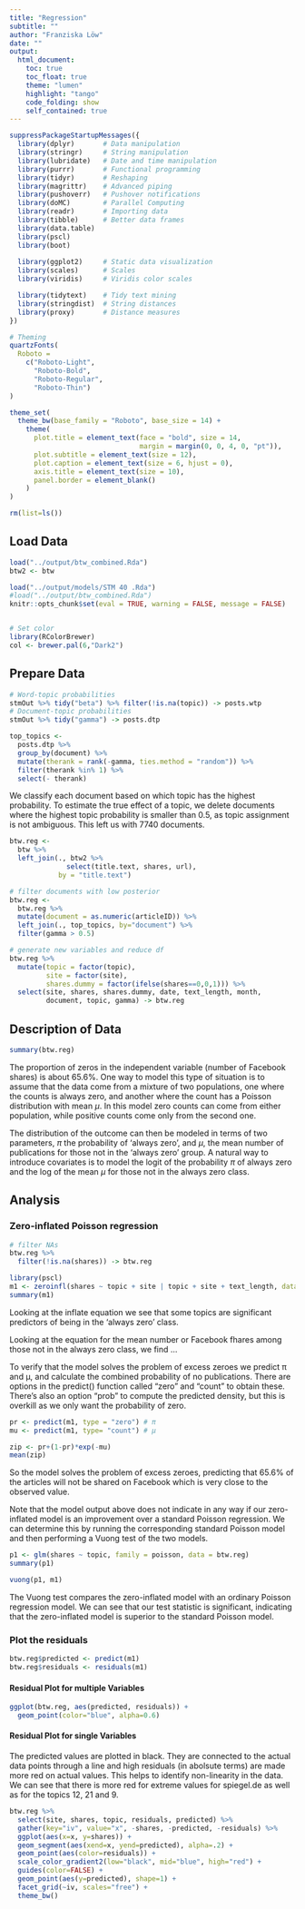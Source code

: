 ```yaml
---
title: "Regression"
subtitle: ""
author: "Franziska Löw"
date: ""
output: 
  html_document:
    toc: true
    toc_float: true
    theme: "lumen"
    highlight: "tango"
    code_folding: show
    self_contained: true
---
```


```r
suppressPackageStartupMessages({
  library(dplyr)       # Data manipulation
  library(stringr)     # String manipulation
  library(lubridate)   # Date and time manipulation
  library(purrr)       # Functional programming
  library(tidyr)       # Reshaping
  library(magrittr)    # Advanced piping
  library(pushoverr)   # Pushover notifications
  library(doMC)        # Parallel Computing
  library(readr)       # Importing data
  library(tibble)      # Better data frames
  library(data.table)
  library(pscl)
  library(boot)
  
  library(ggplot2)     # Static data visualization
  library(scales)      # Scales
  library(viridis)     # Viridis color scales

  library(tidytext)    # Tidy text mining
  library(stringdist)  # String distances
  library(proxy)       # Distance measures
})

# Theming
quartzFonts(
  Roboto =
    c("Roboto-Light",
      "Roboto-Bold",
      "Roboto-Regular",
      "Roboto-Thin")
)

theme_set(
  theme_bw(base_family = "Roboto", base_size = 14) +
    theme(
      plot.title = element_text(face = "bold", size = 14,
                                margin = margin(0, 0, 4, 0, "pt")),
      plot.subtitle = element_text(size = 12),
      plot.caption = element_text(size = 6, hjust = 0),
      axis.title = element_text(size = 10),
      panel.border = element_blank()
    )
)

rm(list=ls())
```

## Load Data
```r
load("../output/btw_combined.Rda")
btw2 <- btw

load("../output/models/STM 40 .Rda")
#load("../output/btw_combined.Rda")
knitr::opts_chunk$set(eval = TRUE, warning = FALSE, message = FALSE)


# Set color
library(RColorBrewer) 
col <- brewer.pal(6,"Dark2")
```

## Prepare Data
```r
# Word-topic probabilities
stmOut %>% tidy("beta") %>% filter(!is.na(topic)) -> posts.wtp
# Document-topic probabilities
stmOut %>% tidy("gamma") -> posts.dtp
```

```r
top_topics <-
  posts.dtp %>% 
  group_by(document) %>%
  mutate(therank = rank(-gamma, ties.method = "random")) %>%
  filter(therank %in% 1) %>%
  select(- therank)
```

We classify each document based on which topic has the highest probability. To estimate the true effect of a topic, we delete documents where the highest topic probability is smaller than 0.5, as topic assignment is not ambiguous. This left us with 7740 documents. 

```r
btw.reg <- 
  btw %>%
  left_join(., btw2 %>%
              select(title.text, shares, url),
            by = "title.text")
```

```r
# filter documents with low posterior
btw.reg <- 
  btw.reg %>%
  mutate(document = as.numeric(articleID)) %>%
  left_join(., top_topics, by="document") %>%
  filter(gamma > 0.5) 

# generate new variables and reduce df
btw.reg %>%
  mutate(topic = factor(topic),
         site = factor(site),
         shares.dummy = factor(ifelse(shares==0,0,1))) %>%
  select(site, shares, shares.dummy, date, text_length, month, 
         document, topic, gamma) -> btw.reg
```

## Description of Data
```r
summary(btw.reg)
```

The proportion of zeros in the independent variable (number of Facebook shares) is about 65.6\%. One way to model this type of situation is to assume that the data come from a mixture of two populations, one where the counts is always zero, and another where the count has a Poisson distribution with mean $\mu$. In this model zero counts can come from either population, while positive counts come only from the second one. 

The distribution of the outcome can then be modeled in terms of two parameters, $\pi$ the probability of 'always zero', and $\mu$, the mean number of publications for those not in the 'always zero' group. A natural way to introduce covariates is to model the logit of the probability $\pi$ of always zero and the log of the mean $\mu$ for those not in the always zero class.

## Analysis
### Zero-inflated Poisson regression
```r
# filter NAs
btw.reg %>%
  filter(!is.na(shares)) -> btw.reg
```

```r
library(pscl)
m1 <- zeroinfl(shares ~ topic + site | topic + site + text_length, data = btw.reg)
summary(m1)
```
Looking at the inflate equation we see that some topics are significant predictors of being in the 'always zero' class.

Looking at the equation for the mean number or Facebook fhares among those not in the always zero class, we find ...

To verify that the model solves the problem of excess zeroes we predict π and μ, and calculate the combined probability of no publications. There are options in the predict() function called "zero" and "count" to obtain these. There's also an option "prob" to compute the predicted density, but this is overkill as we only want the probability of zero.

```r
pr <- predict(m1, type = "zero") # π
mu <- predict(m1, type= "count") # μ

zip <- pr+(1-pr)*exp(-mu)
mean(zip)
```

So the model solves the problem of excess zeroes, predicting that 65.6% of the articles will not be shared on Facebook which is very close to the observed value. 

Note that the model output above does not indicate in any way if our zero-inflated model is an improvement over a standard Poisson regression. We can determine this by running the corresponding standard Poisson model and then performing a Vuong test of the two models. 

```r
p1 <- glm(shares ~ topic, family = poisson, data = btw.reg)
summary(p1)
```

```r
vuong(p1, m1)
```

The Vuong test compares the zero-inflated model with an ordinary Poisson regression model. We can see that our test statistic is significant, indicating that the zero-inflated model is superior to the standard Poisson model.

### Plot the residuals

```r
btw.reg$predicted <- predict(m1)
btw.reg$residuals <- residuals(m1)
```


#### Residual Plot for multiple Variables
```r
ggplot(btw.reg, aes(predicted, residuals)) +
  geom_point(color="blue", alpha=0.6) 
```

#### Residual Plot for single Variables

The predicted values are plotted in black. They are connected to the actual data points through a line and high residuals (in abolsute terms) are made more red on actual values. This helps to identify non-linearity in the data. We can see that there is more red for extreme values for spiegel.de as well as for the topics 12, 21 and 9. 
```r
btw.reg %>%
  select(site, shares, topic, residuals, predicted) %>%
  gather(key="iv", value="x", -shares, -predicted, -residuals) %>%
  ggplot(aes(x=x, y=shares)) +
  geom_segment(aes(xend=x, yend=predicted), alpha=.2) +
  geom_point(aes(color=residuals)) +
  scale_color_gradient2(low="black", mid="blue", high="red") +
  guides(color=FALSE) +
  geom_point(aes(y=predicted), shape=1) +
  facet_grid(~iv, scales="free") +
  theme_bw()
```

